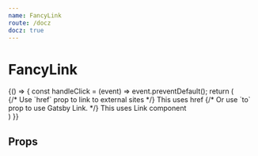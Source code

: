 ```yaml
---
name: FancyLink
route: /docz
docz: true
---
```



# FancyLink

<Playground>
  {() => {
    const handleClick = (event) => event.preventDefault();
    return (
      <div style={{ display: 'flex', flexDirection: 'column', margin: '1rem' }}>
        {/* Use `href` prop to link to external sites */}
        <FancyLink onClick={handleClick} style={{ marginBottom: '1rem' }} href="https://github.com/hellobrian">This uses href</FancyLink>
        {/* Or use `to` prop to use Gatsby Link. */}
        <FancyLink onClick={handleClick} style={{ marginBottom: '1rem' }} to="/">This uses Link component</FancyLink>
      </div>
    )
  }}
</Playground>

## Props

<Props of={FancyLink} />
